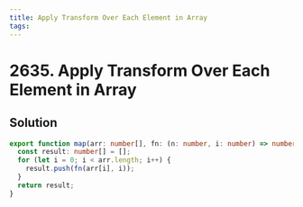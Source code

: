 ```yaml
---
title: Apply Transform Over Each Element in Array
tags:
---
```


# 2635. Apply Transform Over Each Element in Array

<Badges>
<LevelBadge level="easy" />

</Badges>

## Solution

```typescript filename="solution.ts" copy
export function map(arr: number[], fn: (n: number, i: number) => number): number[] {
  const result: number[] = [];
  for (let i = 0; i < arr.length; i++) {
    result.push(fn(arr[i], i));
  }
  return result;
}
```

<ProblemLink
  codingSite="leetcode"
  href="https://leetcode.com/problems/apply-transform-over-each-element-in-array"
  title="Apply Transform Over Each Element in Array"
/>
